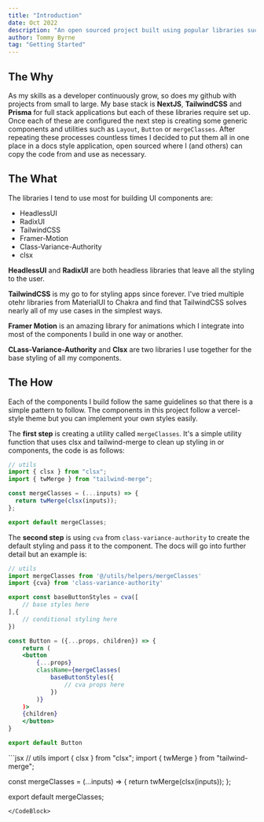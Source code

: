 ```yaml
---
title: "Introduction"
date: Oct 2022
description: "An open sourced project built using popular libraries such as NextJS, RadixUI, HeadlessUI, TailwindCSS and Framer-Motion. Each component or utility can be edited and adjusted to fit your projects needs."
author: Tommy Byrne
tag: "Getting Started"
---
```


## The Why

As my skills as a developer continuously grow, so does my github with projects from small to large. My base stack is **NextJS**, **TailwindCSS** and **Prisma** for full stack applications but each of these libraries require set up. Once each of these are configured the next step is creating some generic components and utilities such as `Layout`, `Button` or `mergeClasses`. After repeating these processes countless times I decided to put them all in one place in a docs style application, open sourced where I (and others) can copy the code from and use as necessary.

## The What

The libraries I tend to use most for building UI components are:

- HeadlessUI
- RadixUI
- TailwindCSS
- Framer-Motion
- Class-Variance-Authority
- clsx

**HeadlessUI** and **RadixUI** are both headless libraries that leave all the styling to the user.

**TailwindCSS** is my go to for styling apps since forever. I've tried multiple otehr libraries from MaterialUI to Chakra and find that TailwindCSS solves nearly all of my use cases in the simplest ways.

**Framer Motion** is an amazing library for animations which I integrate into most of the components I build in one way or another.

**CLass-Variance-Authority** and **Clsx** are two libraries I use together for the base styling of all my components.

## The How

Each of the components I build follow the same guidelines so that there is a simple pattern to follow. The components in this project follow a vercel-style theme but you can implement your own styles easily.

The **first step** is creating a utility called `mergeClasses`. It's a simple utility function that uses clsx and tailwind-merge to clean up styling in or components, the code is as follows:

```jsx
// utils
import { clsx } from "clsx";
import { twMerge } from "tailwind-merge";

const mergeClasses = (...inputs) => {
  return twMerge(clsx(inputs));
};

export default mergeClasses;
```

The **second step** is using `cva` from `class-variance-authority` to create the default styling and pass it to the component. The docs will go into further detail but an example is:

```jsx
// utils
import mergeClasses from '@/utils/helpers/mergeClasses'
import {cva} from 'class-variance-authority'

export const baseButtonStyles = cva([
    // base styles here
],{
    // conditional styling here
})

const Button = ({...props, children}) => {
    return (
    <button
        {...props}
        className={mergeClasses(
            baseButtonStyles({
                // cva props here
            })
        )}
    )>
    {children}
    </button>
}

export default Button
```

<CodeBlock>
```jsx
// utils
import { clsx } from "clsx";
import { twMerge } from "tailwind-merge";

const mergeClasses = (...inputs) => {
return twMerge(clsx(inputs));
};

export default mergeClasses;
```
</CodeBlock>
